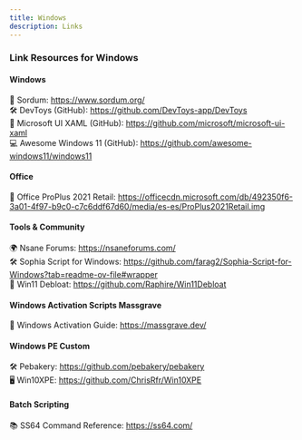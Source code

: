 ```yaml
---
title: Windows
description: Links
---
```

### Link Resources for Windows

#### Windows  
🔧 Sordum: https://www.sordum.org/  
🛠️ DevToys (GitHub): https://github.com/DevToys-app/DevToys  
🎨 Microsoft UI XAML (GitHub): https://github.com/microsoft/microsoft-ui-xaml  
💻 Awesome Windows 11 (GitHub): https://github.com/awesome-windows11/windows11  

#### Office  
🏢 Office ProPlus 2021 Retail: https://officecdn.microsoft.com/db/492350f6-3a01-4f97-b9c0-c7c6ddf67d60/media/es-es/ProPlus2021Retail.img  

#### Tools & Community  
🌍 Nsane Forums: https://nsaneforums.com/  
🛠️ Sophia Script for Windows: https://github.com/farag2/Sophia-Script-for-Windows?tab=readme-ov-file#wrapper  
🚀 Win11 Debloat: https://github.com/Raphire/Win11Debloat  

#### Windows Activation Scripts Massgrave  
🔑 Windows Activation Guide: https://massgrave.dev/  

#### Windows PE Custom  
🛠️ Pebakery: https://github.com/pebakery/pebakery  
🖥️ Win10XPE: https://github.com/ChrisRfr/Win10XPE  

#### Batch Scripting  
📚 SS64 Command Reference: https://ss64.com/  

